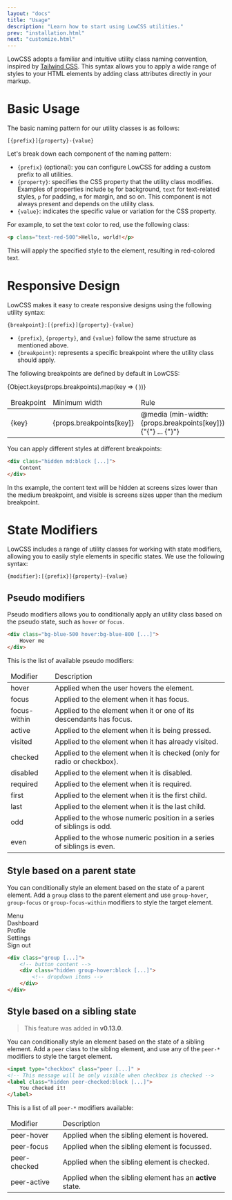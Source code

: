 ```yaml
---
layout: "docs"
title: "Usage"
description: "Learn how to start using LowCSS utilities."
prev: "installation.html"
next: "customize.html"
---
```


LowCSS adopts a familiar and intuitive utility class naming convention, inspired by [Tailwind CSS](https://www.tailwindcss.com). This syntax allows you to apply a wide range of styles to your HTML elements by adding class attributes directly in your markup.

<Separator />

# Basic Usage

The basic naming pattern for our utility classes is as follows:

```
[{prefix}]{property}-{value}
```

Let's break down each component of the naming pattern:

- `{prefix}` (optional): you can configure LowCSS for adding a custom prefix to all utilities.
- `{property}`: specifies the CSS property that the utility class modifies. Examples of properties include `bg` for background, `text` for text-related styles, `p` for padding, `m` for margin, and so on. This component is not always present and depends on the utility class.
- `{value}`: indicates the specific value or variation for the CSS property. 

For example, to set the text color to red, use the following class:

```html
<p class="text-red-500">Hello, world!</p>
```

This will apply the specified style to the element, resulting in red-colored text.

<Separator />

# Responsive Design

LowCSS makes it easy to create responsive designs using the following utility syntax: 

```
{breakpoint}:[{prefix}]{property}-{value}
```

- `{prefix}`, `{property}`, and `{value}` follow the same structure as mentioned above.
- `{breakpoint}`: represents a specific breakpoint where the utility class should apply. 

The following breakpoints are defined by default in LowCSS:

<table className="w-full leading-normal text-sm">
    <thead>
        <tr className="">
            <td className="p-4 font-medium text-gray-500">Breakpoint</td>
            <td className="p-4 font-medium text-gray-500">Minimum width</td>
            <td className="p-4 font-medium text-gray-500">Rule</td>
        </tr>
    </thead>
    <tbody>
        {Object.keys(props.breakpoints).map(key => (
        <tr key={key} className="border-t border-gray-300 hover:bg-gray-100">
            <td className="p-4 font-mono font-bold text-gray-900">{key}</td>
            <td className="p-4 font-mono text-gray-700">{props.breakpoints[key]}</td>
            <td className="p-4 font-mono font-bold text-gray-900">
                @media (min-width: {props.breakpoints[key]}) {"{"} ... {"}"}
            </td>
        </tr>
        ))}
    </tbody>
</table>

You can apply different styles at different breakpoints:

```html
<div class="hidden md:block [...]">
    Content
</div>
```

In ths example, the content text will be hidden at screens sizes lower than the medium breakpoint, and visible is screens sizes upper than the medium breakpoint.

<Separator />

# State Modifiers

LowCSS includes a range of utility classes for working with state modifiers, allowing you to easily style elements in specific states. We use the following syntax:

```
{modifier}:[{prefix}]{property}-{value}
```

## Pseudo modifiers

Pseudo modifiers allows you to conditionally apply an utility class based on the pseudo state, such as `hover` or `focus`.

```html
<div class="bg-blue-500 hover:bg-blue-800 [...]">
    Hover me
</div>
```

This is the list of available pseudo modifiers:

<table className="w-full leading-normal text-sm">
    <thead>
        <tr className="">
            <td className="p-4 font-medium text-gray-500">Modifier</td>
            <td className="p-4 font-medium text-gray-500">Description</td>
        </tr>
    </thead>
    <tbody>
        <tr className="border-t border-gray-300 hover:bg-gray-100">
            <td className="p-4 font-bold font-mono text-gray-900">hover</td>
            <td className="p-4 text-gray-700">Applied when the user hovers the element.</td>
        </tr>
        <tr className="border-t border-gray-300 hover:bg-gray-100">
            <td className="p-4 font-bold font-mono text-gray-900">focus</td>
            <td className="p-4 text-gray-700">Applied to the element when it has focus.</td>
        </tr>
        <tr className="border-t border-gray-300 hover:bg-gray-100">
            <td className="p-4 font-bold font-mono text-gray-900">focus-within</td>
            <td className="p-4 text-gray-700">Applied to the element when it or one of its descendants has focus.</td>
        </tr>
        <tr className="border-t border-gray-300 hover:bg-gray-100">
            <td className="p-4 font-bold font-mono text-gray-900">active</td>
            <td className="p-4 text-gray-700">Applied to the element when it is being pressed.</td>
        </tr>
        <tr className="border-t border-gray-300 hover:bg-gray-100">
            <td className="p-4 font-bold font-mono text-gray-900">visited</td>
            <td className="p-4 text-gray-700">Applied to the element when it has already visited.</td>
        </tr>
        <tr className="border-t border-gray-300 hover:bg-gray-100">
            <td className="p-4 font-bold font-mono text-gray-900">checked</td>
            <td className="p-4 text-gray-700">Applied to the element when it is checked (only for radio or checkbox).</td>
        </tr>
        <tr className="border-t border-gray-300 hover:bg-gray-100">
            <td className="p-4 font-bold font-mono text-gray-900">disabled</td>
            <td className="p-4 text-gray-700">Applied to the element when it is disabled.</td>
        </tr>
        <tr className="border-t border-gray-300 hover:bg-gray-100">
            <td className="p-4 font-bold font-mono text-gray-900">required</td>
            <td className="p-4 text-gray-700">Applied to the element when it is required.</td>
        </tr>
        <tr className="border-t border-gray-300 hover:bg-gray-100">
            <td className="p-4 font-bold font-mono text-gray-900">first</td>
            <td className="p-4 text-gray-700">Applied to the element when it is the first child.</td>
        </tr>
        <tr className="border-t border-gray-300 hover:bg-gray-100">
            <td className="p-4 font-bold font-mono text-gray-900">last</td>
            <td className="p-4 text-gray-700">Applied to the element when it is the last child.</td>
        </tr>
        <tr className="border-t border-gray-300 hover:bg-gray-100">
            <td className="p-4 font-bold font-mono text-gray-900">odd</td>
            <td className="p-4 text-gray-700">Applied to the whose numeric position in a series of siblings is odd.</td>
        </tr>
        <tr className="border-t border-gray-300 hover:bg-gray-100">
            <td className="p-4 font-bold font-mono text-gray-900">even</td>
            <td className="p-4 text-gray-700">Applied to the whose numeric position in a series of siblings is even.</td>
        </tr>
    </tbody>
</table>

## Style based on a parent state

You can conditionally style an element based on the state of a parent element. Add a `group` class to the parent element and use `group-hover`, `group-focus` or `group-focus-within` modifiers to style the target element.

<ExampleCode className="flex justify-center">
    <div className="group flex items-center justify-center bg-white relative rounded-md py-2 px-4 border border-solid border-gray-300">
        <span className="text-xl text-gray-600">
            <Icon icon="bars" />
        </span>
        <span className="text-gray-600 ml-2">Menu</span>
        <div className="hidden group-hover:block absolute w-48 left-0 top-full pt-1">
            <div className="bg-white border border-gray-300 border-solid rounded-md flex flex-col gap-1 py-1">
                <div className="px-4 py-2 hover:bg-gray-200 cursor-pointer">Dashboard</div>
                <div className="px-4 py-2 hover:bg-gray-200 cursor-pointer">Profile</div>
                <div className="px-4 py-2 hover:bg-gray-200 cursor-pointer">Settings</div>
                <div className="h-0 w-full border-b border-gray-200 border-solid" />
                <div className="px-4 py-2 hover:bg-gray-200 cursor-pointer">Sign out</div>
            </div>
        </div>
    </div>
</ExampleCode>

```html
<div class="group [...]">
    <!-- button content -->
    <div class="hidden group-hover:block [...]">
        <!-- dropdown items -->
    </div>
</div>
```

## Style based on a sibling state

> This feature was added in **v0.13.0**.

You can conditionally style an element based on the state of a sibling element. Add a `peer` class to the sibling element, and use any of the `peer-*` modifiers to style the target element.

```html
<input type="checkbox" class="peer [...]" >
<!-- This message will be only visible when checkbox is checked -->
<label class="hidden peer-checked:block [...]">
    You checked it!
</label>
```

This is a list of all `peer-*` modifiers available:

<table className="w-full leading-normal text-sm">
    <thead>
        <tr className="">
            <td className="p-4 font-medium text-gray-500">Modifier</td>
            <td className="p-4 font-medium text-gray-500">Description</td>
        </tr>
    </thead>
    <tbody>
        <tr className="border-t border-gray-300 hover:bg-gray-100">
            <td className="p-4 font-bold font-mono text-gray-900">peer-hover</td>
            <td className="p-4 text-gray-700">Applied when the sibling element is hovered.</td>
        </tr>
        <tr className="border-t border-gray-300 hover:bg-gray-100">
            <td className="p-4 font-bold font-mono text-gray-900">peer-focus</td>
            <td className="p-4 text-gray-700">Applied when the sibling element is focussed.</td>
        </tr>
        <tr className="border-t border-gray-300 hover:bg-gray-100">
            <td className="p-4 font-bold font-mono text-gray-900">peer-checked</td>
            <td className="p-4 text-gray-700">Applied when the sibling element is checked.</td>
        </tr>
        <tr className="border-t border-gray-300 hover:bg-gray-100">
            <td className="p-4 font-bold font-mono text-gray-900">peer-active</td>
            <td className="p-4 text-gray-700">Applied when the sibling element has an <b>active</b> state.</td>
        </tr>
    </tbody>
</table>
